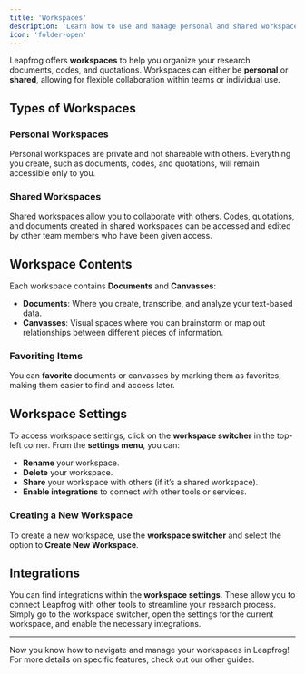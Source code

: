 ```yaml
---
title: 'Workspaces'
description: 'Learn how to use and manage personal and shared workspaces in Leapfrog'
icon: 'folder-open'
---
```


Leapfrog offers **workspaces** to help you organize your research documents, codes, and quotations. Workspaces can either be **personal** or **shared**, allowing for flexible collaboration within teams or individual use.

## Types of Workspaces

### Personal Workspaces

Personal workspaces are private and not shareable with others. Everything you create, such as documents, codes, and quotations, will remain accessible only to you.

### Shared Workspaces

Shared workspaces allow you to collaborate with others. Codes, quotations, and documents created in shared workspaces can be accessed and edited by other team members who have been given access.

## Workspace Contents

Each workspace contains **Documents** and **Canvasses**:

- **Documents**: Where you create, transcribe, and analyze your text-based data.
- **Canvasses**: Visual spaces where you can brainstorm or map out relationships between different pieces of information.

### Favoriting Items

You can **favorite** documents or canvasses by marking them as favorites, making them easier to find and access later.

## Workspace Settings

To access workspace settings, click on the **workspace switcher** in the top-left corner. From the **settings menu**, you can:

- **Rename** your workspace.
- **Delete** your workspace.
- **Share** your workspace with others (if it’s a shared workspace).
- **Enable integrations** to connect with other tools or services.

### Creating a New Workspace

To create a new workspace, use the **workspace switcher** and select the option to **Create New Workspace**.

## Integrations

You can find integrations within the **workspace settings**. These allow you to connect Leapfrog with other tools to streamline your research process. Simply go to the workspace switcher, open the settings for the current workspace, and enable the necessary integrations.

---

Now you know how to navigate and manage your workspaces in Leapfrog! For more details on specific features, check out our other guides.
